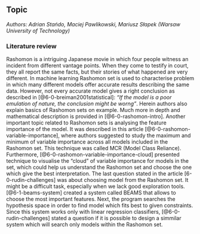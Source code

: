 ## Topic

*Authors: Adrian Stańdo, Maciej Pawlikowski, Mariusz Słapek (Warsaw University of Technology)*


### Literature review

Rashomon is a intriguing Japanese movie in which four people witness an incident from different vantage points. When they come to testify in court, they all report the same facts, but their stories of what happened are very different.
In machine learning Rashomon set is used to characterise problem in which many different models offer accurate results describing the same data.
However, not every accurate model gives a right conclusion as described in [@6-0-breiman2001statistical]: *"If the model is a poor emulation of nature, the conclusion might be worng"*. Herein authors also explain basics of Rashomon sets on example. Much more in depth and mathematical description is provided in [@6-0-rashomon-intro].
Another important topic related to Rashomon sets is analysing the feature importance of the model. It was described in this article [@6-0-rashomon-variable-importance], where authors suggested to study the maximum and minimum of variable importance across all models included in the Rashomon set. This technique was called MCR (Model Class Reliance). Furthermore, [@6-0-rashomon-variable-importance-cloud] presented technique to visualise the "cloud" of variable importance for models in the set, which could help us understand the Rashomon set and choose the one which give the best interpretation. The last question stated in the article [6-0-rudin-challenges] was about choosing model from the Rashomon set. It might be a difficult task, especially when we lack good exploration tools. [@6-1-beams-system] created a system called BEAMS that allows to choose the most important features. Next, the program searches the hypothesis space in order to find model which fits best to given constraints. Since this system works only with linear regression classifiers, [@6-0-rudin-challenges] stated a question if it is possible to design a simmilar system which will search only models within the Rashomon set.
